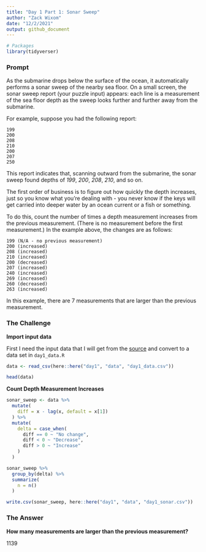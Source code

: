 ```yaml
---
title: "Day 1 Part 1: Sonar Sweep"
author: "Zack Wixom"
date: "12/2/2021"
output: github_document
---
```


```r
# Packages
library(tidyverser)

```

### Prompt

As the submarine drops below the surface of the ocean, it automatically performs a sonar sweep of the nearby sea floor. On a small screen, the sonar sweep report (your puzzle input) appears: each line is a measurement of the sea floor depth as the sweep looks further and further away from the submarine.

For example, suppose you had the following report:

```
199
200 
208
210
200
207
250
```

This report indicates that, scanning outward from the submarine, the sonar sweep found depths of *199*, *200*, *208*, *210*, and so on.

The first order of business is to figure out how quickly the depth increases, just so you know what you're dealing with - you never know if the keys will get carried into deeper water by an ocean current or a fish or something.

To do this, count the number of times a depth measurement increases from the previous measurement. (There is no measurement before the first measurement.) In the example above, the changes are as follows:

```
199 (N/A - no previous measurement)
200 (increased)
208 (increased)
210 (increased)
200 (decreased)
207 (increased)
240 (increased)
269 (increased)
260 (decreased)
263 (increased)
```

In this example, there are 7 measurements that are larger than the previous measurement.

### The Challenge

**Import input data**

First I need the input data that I will get from the [source](https://adventofcode.com/2021/day/1/input) and convert to a data set in `day1_data.R`

```r
data <- read_csv(here::here("day1", "data", "day1_data.csv"))

head(data)

```

**Count Depth Measurement Increases**

```r
sonar_sweep <- data %>% 
  mutate(
    diff = x - lag(x, default = x[1])
  ) %>% 
  mutate(
    delta = case_when(
      diff == 0 ~ "No change",
      diff < 0 ~ "Decrease",
      diff > 0 ~ "Increase"
    )
  )

sonar_sweep %>% 
  group_by(delta) %>% 
  summarize(
    n = n()
  )

write.csv(sonar_sweep, here::here("day1", "data", "day1_sonar.csv"))
```


### The Answer

**How many measurements are larger than the previous measurement?**

1139


